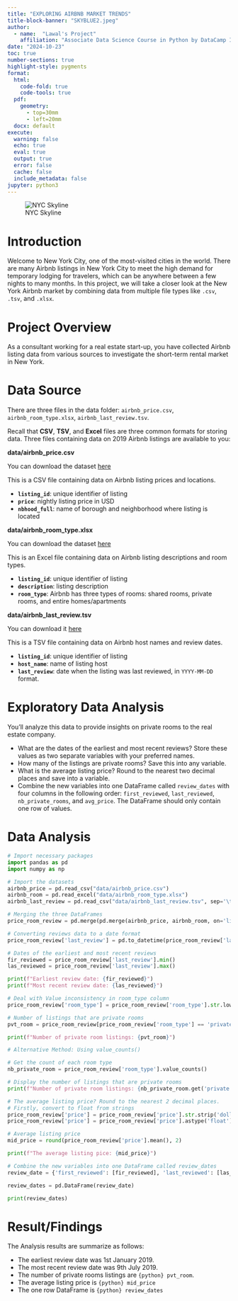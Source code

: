 ```yaml
---
title: "EXPLORING AIRBNB MARKET TRENDS"
title-block-banner: "SKYBLUE2.jpeg"
author:
  - name:  "Lawal's Project"
    affiliation: "Associate Data Science Course in Python by DataCamp Inc"
date: "2024-10-23"
toc: true
number-sections: true
highlight-style: pygments
format: 
  html:
    code-fold: true
    code-tools: true
  pdf:
    geometry:
      - top=30mm
      - left=20mm
  docx: default
execute:
  warning: false
  echo: true   
  eval: true  
  output: true 
  error: false   
  cache: false
  include_metadata: false
jupyter: python3
---
```


![NYC Skyline](nyc.jpg)

# Introduction 

Welcome to New York City, one of the most-visited cities in the world. There are many Airbnb listings in New York City to meet the high demand for temporary lodging for travelers, which can be anywhere between a few nights to many months. In this project, we will take a closer look at the New York Airbnb market by combining data from multiple file types like `.csv`, `.tsv`, and `.xlsx`.

# Project Overview

As a consultant working for a real estate start-up, you have collected Airbnb listing data from various sources to investigate the short-term rental market in New York. 

# Data Source

There are three files in the data folder: `airbnb_price.csv`, `airbnb_room_type.xlsx`, `airbnb_last_review.tsv`.

Recall that **CSV**, **TSV**, and **Excel** files are three common formats for storing data. 
Three files containing data on 2019 Airbnb listings are available to you:

**data/airbnb_price.csv**

You can download the dataset [here](https://github.com/lawaloa/Project_6/blob/main/data/airbnb_price.csv){target="_blank}

This is a CSV file containing data on Airbnb listing prices and locations.

- **`listing_id`**: unique identifier of listing
- **`price`**: nightly listing price in USD
- **`nbhood_full`**: name of borough and neighborhood where listing is located

**data/airbnb_room_type.xlsx**

You can download the dataset [here](https://github.com/lawaloa/Project_6/blob/main/data/airbnb_room_type.xlsx){target="_blank"}

This is an Excel file containing data on Airbnb listing descriptions and room types.

- **`listing_id`**: unique identifier of listing
- **`description`**: listing description
- **`room_type`**: Airbnb has three types of rooms: shared rooms, private rooms, and entire homes/apartments

**data/airbnb_last_review.tsv**

You can download it [here](https://github.com/lawaloa/Project_6/blob/main/data/airbnb_last_review.tsv){target="_blank"}

This is a TSV file containing data on Airbnb host names and review dates.

- **`listing_id`**: unique identifier of listing
- **`host_name`**: name of listing host
- **`last_review`**: date when the listing was last reviewed, in `YYYY-MM-DD` format.

# Exploratory Data Analysis

You'll analyze this data to provide insights on private rooms to the real estate company.

- What are the dates of the earliest and most recent reviews? Store these values as two separate variables with your preferred names.
- How many of the listings are private rooms? Save this into any variable.
- What is the average listing price? Round to the nearest two decimal places and save into a variable.
- Combine the new variables into one DataFrame called `review_dates` with four columns in the following order: `first_reviewed`, `last_reviewed`, `nb_private_rooms`, and `avg_price`. The DataFrame should only contain one row of values.

# Data Analysis

```python
# Import necessary packages
import pandas as pd
import numpy as np

# Import the datasets
airbnb_price = pd.read_csv("data/airbnb_price.csv")
airbnb_room = pd.read_excel("data/airbnb_room_type.xlsx")
airbnb_last_review = pd.read_csv("data/airbnb_last_review.tsv", sep='\t')

# Merging the three DataFrames
price_room_review = pd.merge(pd.merge(airbnb_price, airbnb_room, on='listing_id', how='inner'), airbnb_last_review, on='listing_id', how='inner')

# Converting reviews data to a date format
price_room_review['last_review'] = pd.to_datetime(price_room_review['last_review'], errors='coerce')

# Dates of the earliest and most recent reviews
fir_reviewed = price_room_review['last_review'].min()
las_reviewed = price_room_review['last_review'].max()

print(f"Earliest review date: {fir_reviewed}")
print(f"Most recent review date: {las_reviewed}")

# Deal with Value inconsistency in room_type column
price_room_review['room_type'] = price_room_review['room_type'].str.lower()

# Number of listings that are private rooms
pvt_room = price_room_review[price_room_review['room_type'] == 'private room'].shape[0]

print(f"Number of private room listings: {pvt_room}")

# Alternative Method: Using value_counts()

# Get the count of each room type
nb_private_room = price_room_review['room_type'].value_counts()

# Display the number of listings that are private rooms
print(f"Number of private room listings: {nb_private_room.get('private room', 0)}")

# The average listing price? Round to the nearest 2 decimal places.
# Firstly, convert to float from strings
price_room_review['price'] = price_room_review['price'].str.strip('dollars') 
price_room_review['price'] = price_room_review['price'].astype('float')

# Average listing price
mid_price = round(price_room_review['price'].mean(), 2)

print(f"The average listing pice: {mid_price}")

# Combine the new variables into one DataFrame called review_dates
review_date = {'first_reviewed': [fir_reviewed], 'last_reviewed': [las_reviewed], 'nb_private_rooms': [pvt_room], 'avg_price': [mid_price]}

review_dates = pd.DataFrame(review_date)

print(review_dates)
```

# Result/Findings

The Analysis results are summarize as follows:

- The earliest review date was 1st January 2019.
- The most recent review date was 9th July 2019. 
- The number of private rooms listings are `{python} pvt_room`.
- The average listing price is `{python} mid_price`
- The one row DataFrame is `{python} review_dates`



